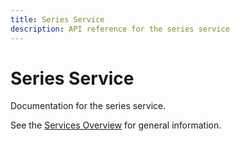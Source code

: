 ```yaml
---
title: Series Service
description: API reference for the series service
---
```


# Series Service

Documentation for the series service.

See the [Services Overview](/api/services/) for general information.
